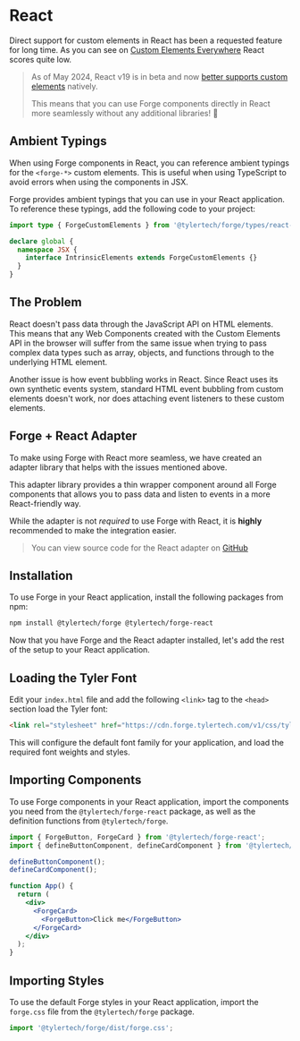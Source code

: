 
<Meta title="Frameworks/React" />

# React

Direct support for custom elements in React has been a requested feature for long time. As you can see on
[Custom Elements Everywhere](https://custom-elements-everywhere.com/#react) React scores quite low.

> As of May 2024, React v19 is in beta and now [better supports custom elements](https://custom-elements-everywhere.com/#react-beta) natively.
>
> This means that you can use Forge components directly in React more seamlessly without any additional libraries! 🎉

## Ambient Typings

When using Forge components in React, you can reference ambient typings for the `<forge-*>` custom elements. This is useful when using TypeScript
to avoid errors when using the components in JSX.

Forge provides ambient typings that you can use in your React application. To reference these typings, add the following code to your project:

```ts
import type { ForgeCustomElements } from '@tylertech/forge/types/react-types';

declare global {
  namespace JSX {
    interface IntrinsicElements extends ForgeCustomElements {}
  }
}
```

## The Problem

React doesn't pass data through the JavaScript API on HTML elements. This means that any Web Components created
with the Custom Elements API in the browser will suffer from the same issue when trying to pass complex data types
such as array, objects, and functions through to the underlying HTML element.

Another issue is how event bubbling works in React. Since React uses its own synthetic events system, standard HTML
event bubbling from custom elements doesn't work, nor does attaching event listeners to these custom elements.

## Forge + React Adapter

To make using Forge with React more seamless, we have created an adapter library that helps with the issues mentioned above.

This adapter library provides a thin wrapper component around all Forge components that allows you to pass data and listen
to events in a more React-friendly way.

While the adapter is not _required_ to use Forge with React, it is **highly** recommended to make the integration easier.

> You can view source code for the React adapter on [GitHub](https://github.com/tyler-technologies-oss/forge-react)

## Installation

To use Forge in your React application, install the following packages from npm:

```bash
npm install @tylertech/forge @tylertech/forge-react
```

Now that you have Forge and the React adapter installed, let's add the rest of the setup to your React application.

## Loading the Tyler Font

Edit your `index.html` file and add the following `<link>` tag to the `<head>` section load the Tyler font:

```html
<link rel="stylesheet" href="https://cdn.forge.tylertech.com/v1/css/tyler-font.css" />
```

This will configure the default font family for your application, and load the required font weights and styles.

## Importing Components

To use Forge components in your React application, import the components you need from the `@tylertech/forge-react` package,
as well as the definition functions from `@tylertech/forge`.

```jsx
import { ForgeButton, ForgeCard } from '@tylertech/forge-react';
import { defineButtonComponent, defineCardComponent } from '@tylertech/forge';

defineButtonComponent();
defineCardComponent();

function App() {
  return (
    <div>
      <ForgeCard>
        <ForgeButton>Click me</ForgeButton>
      </ForgeCard>
    </div>
  );
}
```

## Importing Styles

To use the default Forge styles in your React application, import the `forge.css` file from the `@tylertech/forge` package.

```jsx
import '@tylertech/forge/dist/forge.css';
```
